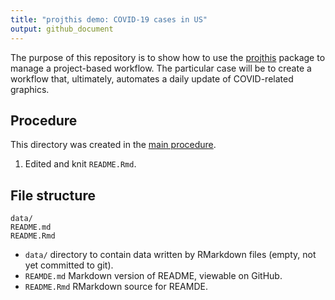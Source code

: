 ```yaml
---
title: "projthis demo: COVID-19 cases in US"
output: github_document
---
```


The purpose of this repository is to show how to use the [projthis](https://ijlyttle.github.io/projthis/) package to manage a project-based workflow. The particular case will be to create a workflow that, ultimately, automates a daily update of COVID-related graphics.

## Procedure

This directory was created in the [main procedure](../).

1. Edited and knit `README.Rmd`. 

## File structure

```
data/
README.md
README.Rmd
```

- `data/` directory to contain data written by RMarkdown files (empty, not yet committed to git).
- `REAMDE.md` Markdown version of README, viewable on GitHub.
- `README.Rmd` RMarkdown source for REAMDE.
